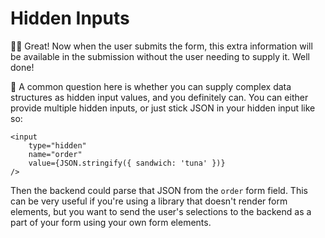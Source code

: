 # Hidden Inputs

<EpicVideo url="https://www.epicreact.dev/workshops/react-fundamentals/hidden-inputs/solution" />

👨‍💼 Great! Now when the user submits the form, this extra information will be
available in the submission without the user needing to supply it. Well done!

🦉 A common question here is whether you can supply complex data structures as
hidden input values, and you definitely can. You can either provide multiple
hidden inputs, or just stick JSON in your hidden input like so:

```tsx
<input
	type="hidden"
	name="order"
	value={JSON.stringify({ sandwich: 'tuna' })}
/>
```

Then the backend could parse that JSON from the `order` form field. This can be
very useful if you're using a library that doesn't render form elements, but you
want to send the user's selections to the backend as a part of your form using
your own form elements.
